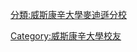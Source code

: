 {{Commons cat|Alumni of the University of Wisconsin-Madison}}
[[分類:威斯康辛大學麥迪遜分校|分類:威斯康辛大學麥迪遜分校]]
[[Category:威斯康辛大學校友|Category:威斯康辛大學校友]]